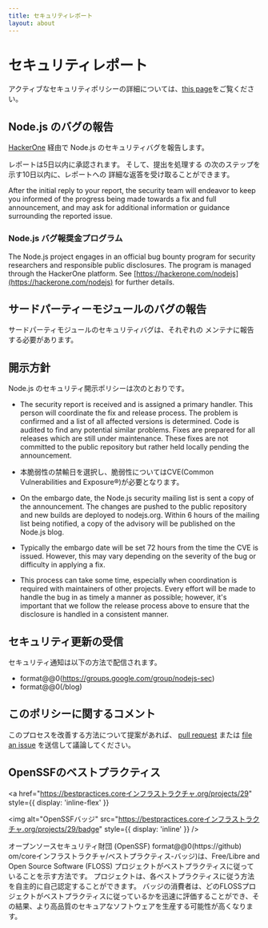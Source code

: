 ```yaml
---
title: セキュリティレポート
layout: about
---
```


# セキュリティレポート

アクティブなセキュリティポリシーの詳細については、[this page](https://github.com/nodejs/node/security/policy)をご覧ください。

## Node.js のバグの報告

[HackerOne](https://hackerone.com/nodejs) 経由で Node.js のセキュリティバグを報告します。

レポートは5日以内に承認されます。 そして、提出を処理する
の次のステップを示す10日以内に、レポートへの
詳細な返答を受け取ることができます。

After the initial reply to your report, the security team will endeavor to keep
you informed of the progress being made towards a fix and full announcement,
and may ask for additional information or guidance surrounding the reported
issue.

### Node.js バグ報奨金プログラム

The Node.js project engages in an official bug bounty program for security
researchers and responsible public disclosures. The program is managed through
the HackerOne platform. See [https://hackerone.com/nodejs](https://hackerone.com/nodejs) for further details.

## サードパーティーモジュールのバグの報告

サードパーティモジュールのセキュリティバグは、それぞれの
メンテナに報告する必要があります。

## 開示方針

Node.js のセキュリティ開示ポリシーは次のとおりです。

- The security report is received and is assigned a primary handler. This
  person will coordinate the fix and release process. The problem is confirmed
  and a list of all affected versions is determined. Code is audited to find
  any potential similar problems. Fixes are prepared for all releases which are
  still under maintenance. These fixes are not committed to the public
  repository but rather held locally pending the announcement.

- 本脆弱性の禁輸日を選択し、脆弱性についてはCVE(Common
  Vulnerabilities and Exposure®️)が必要となります。

- On the embargo date, the Node.js security mailing list is sent a copy of the
  announcement. The changes are pushed to the public repository and new builds
  are deployed to nodejs.org. Within 6 hours of the mailing list being
  notified, a copy of the advisory will be published on the Node.js blog.

- Typically the embargo date will be set 72 hours from the time the CVE is
  issued. However, this may vary depending on the severity of the bug or
  difficulty in applying a fix.

- This process can take some time, especially when coordination is required
  with maintainers of other projects. Every effort will be made to handle the
  bug in as timely a manner as possible; however, it's important that we follow
  the release process above to ensure that the disclosure is handled in a
  consistent manner.

## セキュリティ更新の受信

セキュリティ通知は以下の方法で配信されます。

- format@@0(https://groups.google.com/group/nodejs-sec)
- format@@0(/blog)

## このポリシーに関するコメント

このプロセスを改善する方法について提案があれば、
[pull request](https://github.com/nodejs/nodejs.org) または
[file an issue](https://github.com/nodejs/security-wg/issues/new) を送信して議論してください。

## OpenSSFのベストプラクティス

<a
  href="https://bestpractices.coreインフラストラクチャ.org/projects/29"
  style={{ display: 'inline-flex' }}
>
  <img
    alt="OpenSSFバッジ"
    src="https://bestpractices.coreインフラストラクチャ.org/projects/29/badge"
    style={{ display: 'inline' }}
  />
</a>

オープンソースセキュリティ財団 (OpenSSF) format@@0(https://github) om/coreインフラストラクチャ/ベストプラクティス-バッジ)は、Free/Libre and Open Source Software (FLOSS) プロジェクトがベストプラクティスに従っていることを示す方法です。 プロジェクトは、各ベストプラクティスに従う方法を自主的に自己認定することができます。 バッジの消費者は、どのFLOSSプロジェクトがベストプラクティスに従っているかを迅速に評価することができ、その結果、より高品質のセキュアなソフトウェアを生産する可能性が高くなります。
